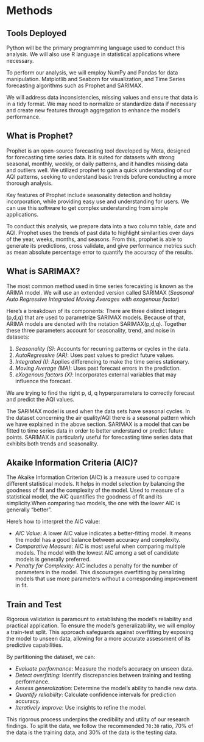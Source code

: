# Methods

## Tools Deployed
Python will be the primary programming language used to conduct this analysis. We will also use R language in statistical applications where necessary.

To perform our analysis, we will employ NumPy and Pandas for data manipulation. Matplotlib and Seaborn for visualization, and Time Series forecasting algorithms such as Prophet and SARIMAX.

We will address data inconsistencies, missing values and ensure that data is in a tidy format.
We may need to normalize or standardize data if necessary and create new features through aggregation to enhance the model’s performance.

## What is Prophet?

Prophet is an open-source forecasting tool developed by Meta, designed for forecasting time series data. It is suited for datasets with strong seasonal, monthly, weekly, or daily patterns, and it handles missing data and outliers well. We utilized prophet to gain a quick understanding of our AQI patterns, seeking to understand basic trends before conducting a more thorough analysis.

Key features of Prophet include seasonality detection and holiday incorporation, while providing easy use and understanding for users. 
We can use this software to get complex understanding from simple applications.

To conduct this analysis, we prepare data into a two column table, date and AQI. Prophet uses the trends of past data to highlight similarities over days of the year, weeks, months, and seasons. From this, prophet is able to generate its predictions, cross validate, and give performance metrics such as mean absolute percentage error to quantify the accuracy of the results.

## What is SARIMAX?​​​​​​​​​​​​​​​
The most common method used in time series forecasting is known as the ARIMA model. We will use an extended version called SARIMAX (*Seasonal Auto Regressive Integrated Moving Averages with exogenous factor*)

Here's a breakdown of its components: There are three distinct integers (p,d,q) that are used to parametrize SARIMAX models. Because of that, ARIMA models are denoted with the notation SARIMAX(p,d,q).
Together these three parameters account for seasonality, trend, and noise in datasets:

1. *Seasonality (S)*: Accounts for recurring patterns or cycles in the data.
2. *AutoRegressive (AR)*: Uses past values to predict future values.
3. *Integrated (I)*: Applies differencing to make the time series stationary.
4. *Moving Average (MA)*: Uses past forecast errors in the prediction.
5. *eXogenous factors (X)*: Incorporates external variables that may influence the forecast.

We are trying to find the right p, d, q hyperparameters to correctly forecast and predict the AQI values.

The SARIMAX model is used when the data sets have seasonal cycles. In the dataset concerning the air quality/AQI there is a seasonal pattern which we have explained in the above section. SARIMAX is a model that can be fitted to time series data in order to better understand or predict future points. SARIMAX is particularly useful for forecasting time series data that exhibits both trends and seasonality.

## Akaike Information Criteria (AIC)?

The Akaike Information Criterion (AIC) is a measure used to compare different statistical models. It helps in model selection by balancing the goodness of fit and the complexity of the model. Used to measure of a statistical model, the AiC quantifies the goodness of fit and its simplicity.When comparing two models, the one with the lower AIC is generally "better".

Here’s how to interpret the AIC value:

- *AIC Value*: A lower AIC value indicates a better-fitting model. It means the model has a good balance between accuracy and complexity.
- *Comparative Measure*: AIC is most useful when comparing multiple models. The model with the lowest AIC among a set of candidate models is generally preferred.
- *Penalty for Complexity*: AIC includes a penalty for the number of parameters in the model. This discourages overfitting by penalizing models that use more parameters without a corresponding improvement in fit.

## Train and Test
Rigorous validation is paramount to establishing the model's reliability and practical application. To ensure the model's generalizability, we will employ a train-test split. This approach safeguards against overfitting by exposing the model to unseen data, allowing for a more accurate assessment of its predictive capabilities.

By partitioning the dataset, we can:

- *Evaluate performance*: Measure the model's accuracy on unseen data.
- *Detect overfitting*: Identify discrepancies between training and testing performance.
- *Assess generalization*: Determine the model's ability to handle new data.
- *Quantify reliability*: Calculate confidence intervals for prediction accuracy.
- *Iteratively improve*: Use insights to refine the model.

This rigorous process underpins the credibility and utility of our research findings.
To split the data, we follow the recommended `70:30` ratio, 70% of the data is the training data, and 30% of the data is the testing data.
